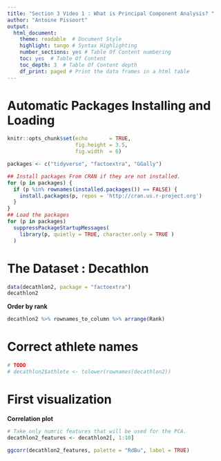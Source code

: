 ```yaml
---
title: "Section 3 Video 1 : What is Principal Component Analysis? "
author: "Antoine Pissoort"
output: 
  html_document:  
    theme: readable  # Document Style
    highlight: tango # Syntax Highlighting
    number_sections: yes # Table Of Content numbering
    toc: yes  # Table Of Content
    toc_depth: 3  # Table Of Content depth
    df_print: paged # Print the data frames in a html table
---
```

  
  
# Automatic Packages Installing and Loading 
  
```r
knitr::opts_chunk$set(echo       = TRUE,
                      fig.height = 3.5,
                      fig.width  = 6)

packages <- c("tidyverse", "factoextra", "GGally")

## Install packages From CRAN if they are not installed.
for (p in packages) {
  if (p %in% rownames(installed.packages()) == FALSE) {
    install.packages(p, repos = 'http://cran.us.r-project.org')
  }
}
## Load the packages
for (p in packages)
  suppressPackageStartupMessages(
    library(p, quietly = TRUE, character.only = TRUE ) 
  )
```


# The Dataset : Decathlon 

```r
data(decathlon2, package = "factoextra")
decathlon2
```


**Order by rank**
```r
decathlon2 %>% rownames_to_column %>% arrange(Rank)
```



# Correct athlete names
```r
# TODO 
# decathlon2$athlete <- tolower(rownames(decathlon2))
```



# First visualization 


**Correlation plot**
```r
# Take only numric features that will be used for the PCA.
decathlon2_features <- decathlon2[, 1:10]

ggcorr(decathlon2_features, palette = "RdBu", label = TRUE)
```






